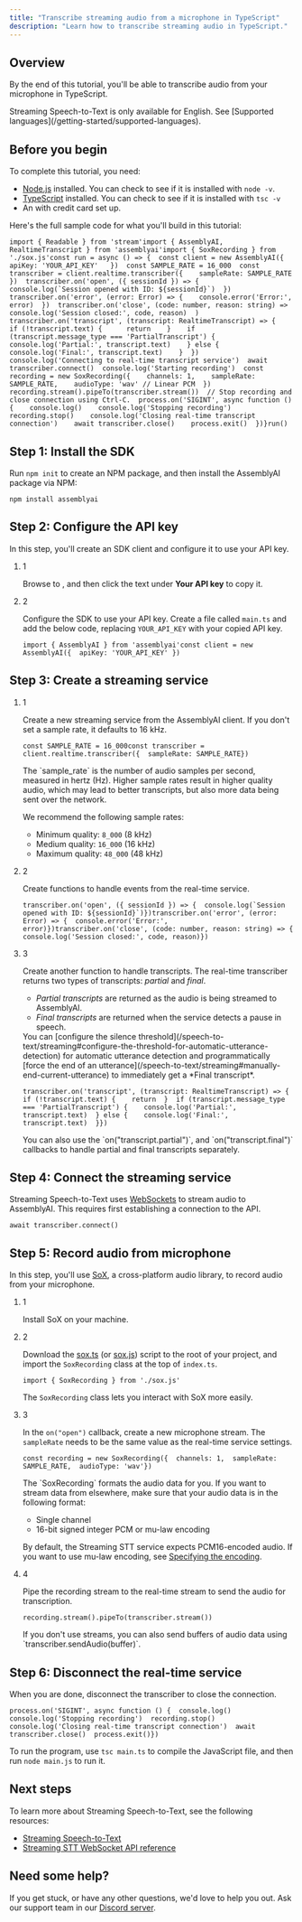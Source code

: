 ```yaml
---
title: "Transcribe streaming audio from a microphone in TypeScript"
description: "Learn how to transcribe streaming audio in TypeScript."
---
```


## Overview[​](#overview "Direct link to Overview")

By the end of this tutorial, you'll be able to transcribe audio from your microphone in TypeScript.

<Note>
  Streaming Speech-to-Text is only available for English. See [Supported languages](/getting-started/supported-languages).
</Note>

## Before you begin[​](#before-you-begin "Direct link to Before you begin")

To complete this tutorial, you need:

* [Node.js](https://nodejs.org/) installed. You can check to see if it is installed with `node -v`.
* [TypeScript](https://www.typescriptlang.org/) installed. You can check to see if it is installed with `tsc -v`
* An with credit card set up.

Here's the full sample code for what you'll build in this tutorial:

```
import { Readable } from 'stream'import { AssemblyAI, RealtimeTranscript } from 'assemblyai'import { SoxRecording } from './sox.js'const run = async () => {  const client = new AssemblyAI({    apiKey: 'YOUR_API_KEY'   })  const SAMPLE_RATE = 16_000  const transcriber = client.realtime.transcriber({    sampleRate: SAMPLE_RATE  })  transcriber.on('open', ({ sessionId }) => {    console.log(`Session opened with ID: ${sessionId}`)  })  transcriber.on('error', (error: Error) => {    console.error('Error:', error)  })  transcriber.on('close', (code: number, reason: string) =>    console.log('Session closed:', code, reason)  )  transcriber.on('transcript', (transcript: RealtimeTranscript) => {    if (!transcript.text) {      return    }    if (transcript.message_type === 'PartialTranscript') {      console.log('Partial:', transcript.text)    } else {      console.log('Final:', transcript.text)    }  })  console.log('Connecting to real-time transcript service')  await transcriber.connect()  console.log('Starting recording')  const recording = new SoxRecording({    channels: 1,    sampleRate: SAMPLE_RATE,    audioType: 'wav' // Linear PCM  })  recording.stream().pipeTo(transcriber.stream())  // Stop recording and close connection using Ctrl-C.  process.on('SIGINT', async function () {    console.log()    console.log('Stopping recording')    recording.stop()    console.log('Closing real-time transcript connection')    await transcriber.close()    process.exit()  })}run()
```

## Step 1: Install the SDK[​](#step-1-install-the-sdk "Direct link to Step 1: Install the SDK")

Run `npm init` to create an NPM package, and then install the AssemblyAI package via NPM:

```
npm install assemblyai
```

## Step 2: Configure the API key[​](#step-2-configure-the-api-key "Direct link to Step 2: Configure the API key")

In this step, you'll create an SDK client and configure it to use your API key.

1. 1

   Browse to , and then click the text under **Your API key** to copy it.

2. 2

   Configure the SDK to use your API key. Create a file called `main.ts` and add the below code, replacing `YOUR_API_KEY` with your copied API key.

   ```
   import { AssemblyAI } from 'assemblyai'const client = new AssemblyAI({  apiKey: 'YOUR_API_KEY' })
   ```

## Step 3: Create a streaming service[​](#step-3-create-a-streaming-service "Direct link to Step 3: Create a streaming service")

1. 1

   Create a new streaming service from the AssemblyAI client. If you don't set a sample rate, it defaults to 16 kHz.

   ```
   const SAMPLE_RATE = 16_000const transcriber = client.realtime.transcriber({  sampleRate: SAMPLE_RATE})
   ```

   <Note>
     The `sample_rate` is the number of audio samples per second, measured in hertz (Hz). Higher sample rates result in higher quality audio, which may lead to better transcripts, but also more data being sent over the network.

     We recommend the following sample rates:

     * Minimum quality: `8_000` (8 kHz)
     * Medium quality: `16_000` (16 kHz)
     * Maximum quality: `48_000` (48 kHz)
   </Note>

2. 2

   Create functions to handle events from the real-time service.

   ```
   transcriber.on('open', ({ sessionId }) => {  console.log(`Session opened with ID: ${sessionId}`)})transcriber.on('error', (error: Error) => {  console.error('Error:', error)})transcriber.on('close', (code: number, reason: string) => {  console.log('Session closed:', code, reason)})
   ```

3. 3

   Create another function to handle transcripts. The real-time transcriber returns two types of transcripts: *partial* and *final*.

   * *Partial transcripts* are returned as the audio is being streamed to AssemblyAI.
   * *Final transcripts* are returned when the service detects a pause in speech.

   <Check>
     You can [configure the silence threshold](/speech-to-text/streaming#configure-the-threshold-for-automatic-utterance-detection) for automatic utterance detection and programmatically [force the end of an utterance](/speech-to-text/streaming#manually-end-current-utterance) to immediately get a *Final transcript*.
   </Check>

   ```
   transcriber.on('transcript', (transcript: RealtimeTranscript) => {  if (!transcript.text) {    return  }  if (transcript.message_type === 'PartialTranscript') {    console.log('Partial:', transcript.text)  } else {    console.log('Final:', transcript.text)  }})
   ```

   <Check>
     You can also use the `on("transcript.partial")`, and `on("transcript.final")` callbacks to handle partial and final transcripts separately.
   </Check>

## Step 4: Connect the streaming service[​](#step-4-connect-the-streaming-service "Direct link to Step 4: Connect the streaming service")

Streaming Speech-to-Text uses [WebSockets](https://developer.mozilla.org/en-US/docs/Web/API/WebSockets_API) to stream audio to AssemblyAI. This requires first establishing a connection to the API.

```
await transcriber.connect()
```

## Step 5: Record audio from microphone[​](#step-5-record-audio-from-microphone "Direct link to Step 5: Record audio from microphone")

In this step, you'll use [SoX](http://sox.sourceforge.net/), a cross-platform audio library, to record audio from your microphone.

1. 1

   Install SoX on your machine.

2. 2

   Download the [sox.ts](https://raw.githubusercontent.com/AssemblyAI/assemblyai-node-sdk/main/samples/streaming-stt-from-mic/sox.ts) (or [sox.js](https://raw.githubusercontent.com/AssemblyAI/assemblyai-node-sdk/main/samples/streaming-stt-from-mic/sox.js)) script to the root of your project, and import the `SoxRecording` class at the top of `index.ts`.

   ```
   import { SoxRecording } from './sox.js'
   ```

   The `SoxRecording` class lets you interact with SoX more easily.

3. 3

   In the `on("open")` callback, create a new microphone stream. The `sampleRate` needs to be the same value as the real-time service settings.

   ```
   const recording = new SoxRecording({  channels: 1,  sampleRate: SAMPLE_RATE,  audioType: 'wav'})
   ```

   <Note>
     The `SoxRecording` formats the audio data for you. If you want to stream data from elsewhere, make sure that your audio data is in the following format:

     * Single channel
     * 16-bit signed integer PCM or mu-law encoding

     By default, the Streaming STT service expects PCM16-encoded audio. If you want to use mu-law encoding, see [Specifying the encoding](/guides/real-time-streaming-transcription#specifying-the-encoding).
   </Note>

4. 4

   Pipe the recording stream to the real-time stream to send the audio for transcription.

   ```
   recording.stream().pipeTo(transcriber.stream())
   ```

   <Note>
     If you don't use streams, you can also send buffers of audio data using `transcriber.sendAudio(buffer)`.
   </Note>

## Step 6: Disconnect the real-time service[​](#step-6-disconnect-the-real-time-service "Direct link to Step 6: Disconnect the real-time service")

When you are done, disconnect the transcriber to close the connection.

```
process.on('SIGINT', async function () {  console.log()  console.log('Stopping recording')  recording.stop()  console.log('Closing real-time transcript connection')  await transcriber.close()  process.exit()})
```

To run the program, use `tsc main.ts` to compile the JavaScript file, and then run `node main.js` to run it.

## Next steps[​](#next-steps "Direct link to Next steps")

To learn more about Streaming Speech-to-Text, see the following resources:

* [Streaming Speech-to-Text](/speech-to-text/streaming)
* [Streaming STT WebSocket API reference](https://assemblyai.com/docs/api-reference/streaming)

## Need some help?[​](#need-some-help "Direct link to Need some help?")

If you get stuck, or have any other questions, we'd love to help you out. Ask our support team in our [Discord server](https://discord.gg/aSMMpMadFh).
